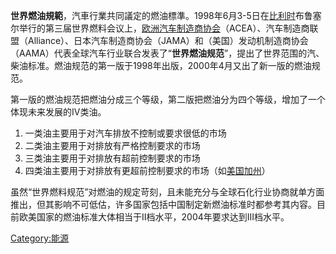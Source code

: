 '''世界燃油規範'''，汽車行業共同議定的燃油標準。1998年6月3-5日在[[比利时|比利时]]布鲁塞尔举行的第三届世界燃料会议上，[[欧洲汽车制造商协会|欧洲汽车制造商协会]]（ACEA）、汽车制造商联盟（Alliance）、日本汽车制造商协会（JAMA）和（美国）发动机制造商协会（AAMA）代表全球汽车行业联合发表了“'''世界燃油规范'''”，提出了世界范围的汽、柴油标准。燃油规范的第一版于1998年出版，2000年4月又出了新一版的燃油规范。

第一版的燃油规范把燃油分成三个等级，第二版把燃油分为四个等级，增加了一个体现未来发展的IV类油。

# 一类油主要用于对汽车排放不控制或要求很低的市场
# 二类油主要用于对排放有严格控制要求的市场
# 三类油主要用于对排放有超前控制要求的市场
# 四类油主要用于对排放有更超前控制要求的市场（如[[美国|美国]][[加州|加州]]）

虽然“世界燃料规范”对燃油的规定苛刻，且未能充分与全球石化行业协商就单方面推出，但其影响不可低估，许多国家包括中国制定新燃油标准时都参考其内容。目前欧美国家的燃油标准大体相当于II档水平，2004年要求达到III档水平。

[[Category:能源|Category:能源]]
